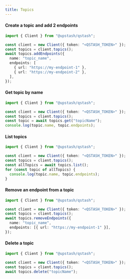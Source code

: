 ---
title: Topics
---

#### Create a topic and add 2 endpoints

```typescript
import { Client } from "@upstash/qstash";

const client = new Client({ token: "<QSTASH_TOKEN>" });
const topics = client.topics();
await topics.addEndpoints({
  name: "topic_name",
  endpoints: [
    { url: "https://my-endpoint-1" },
    { url: "https://my-endpoint-2" },
  ],
});
```

#### Get topic by name

```typescript
import { Client } from "@upstash/qstash";

const client = new Client({ token: "<QSTASH_TOKEN>" });
const topics = client.topics();
const topic = await topics.get("topicName");
console.log(topic.name, topic.endpoints);
```

#### List topics

```typescript
import { Client } from "@upstash/qstash";

const client = new Client({ token: "<QSTASH_TOKEN>" });
const topics = client.topics();
const allTopics = await topics.list();
for (const topic of allTopics) {
  console.log(topic.name, topic.endpoints);
}
```

#### Remove an endpoint from a topic

```typescript
import { Client } from "@upstash/qstash";

const client = new Client({ token: "<QSTASH_TOKEN>" });
const topics = client.topics();
await topics.removeEndpoints({
  name: "topic_name",
  endpoints: [{ url: "https://my-endpoint-1" }],
});
```

#### Delete a topic

```typescript
import { Client } from "@upstash/qstash";

const client = new Client({ token: "<QSTASH_TOKEN>" });
const topics = client.topics();
await topics.delete("topicName");
```
